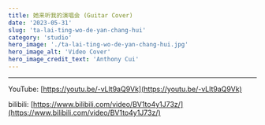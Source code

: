 ```yaml
---
title: 她来听我的演唱会 (Guitar Cover)
date: '2023-05-31'
slug: 'ta-lai-ting-wo-de-yan-chang-hui'
category: 'studio'
hero_image: './ta-lai-ting-wo-de-yan-chang-hui.jpg'
hero_image_alt: 'Video Cover'
hero_image_credit_text: 'Anthony Cui'
---
```


---

YouTube: [https://youtu.be/-vLlt9aQ9Vk](https://youtu.be/-vLlt9aQ9Vk)

bilibili: [https://www.bilibili.com/video/BV1to4y1J73z/](https://www.bilibili.com/video/BV1to4y1J73z/)